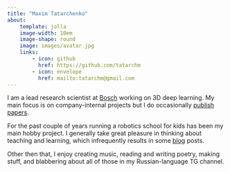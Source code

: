 ```yaml
---
title: "Maxim Tatarchenko"
about:
    template: jolla
    image-width: 10em
    image-shape: round
    image: images/avatar.jpg
    links:
        - icon: github
          href: https://github.com/tatarchm
        - icon: envelope
          href: mailto:tatarchm@gmail.com
---
```


I am a lead research scientist at <a href="https://www.bosch-ai.com/about-us/our-people/" target="_blank">Bosch</a> working on 3D deep learning.
My main focus is on company-internal projects but I do occasionally [publish papers](publications.qmd).

For the past couple of years running a robotics school for kids has been my main hobby project.
I generally take great pleasure in thinking about teaching and learning, which infrequently results in some [blog](blog.qmd) posts.

Other then that, I enjoy creating music, reading and writing poetry, making stuff, and blabbering about all of those in my Russian-language TG channel.